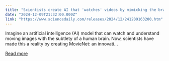 ```yaml
---
title: "Scientists create AI that 'watches' videos by mimicking the brain"
date: "2024-12-09T21:32:00.000Z"
link: "https://www.sciencedaily.com/releases/2024/12/241209163200.htm"
---
```


Imagine an artificial intelligence (AI) model that can watch and understand moving images with the subtlety of a human brain. Now, scientists have made this a reality by creating MovieNet: an innovati...

[Read more](https://www.sciencedaily.com/releases/2024/12/241209163200.htm)
